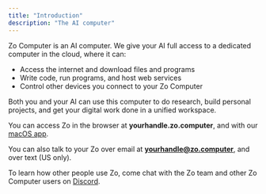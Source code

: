 ```yaml
---
title: "Introduction"
description: "The AI computer"
---
```


Zo Computer is an AI computer. We give your AI full access to a dedicated computer in the cloud, where it can:

- Access the internet and download files and programs
- Write code, run programs, and host web services
- Control other devices you connect to your Zo Computer

Both you and your AI can use this computer to do research, build personal projects, and get your digital work done in a unified workspace.

You can access Zo in the browser at **yourhandle.zo.computer**, and with our [macOS app](https://github.com/SubstrateLabs/Zo/releases/latest/download/Zo.dmg).

You can also talk to your Zo over email at **yourhandle@zo.computer**, and over text (US only).

To learn how other people use Zo, come chat with the Zo team and other Zo Computer users on [Discord](https://discord.gg/2eZZ4NWE7G).

